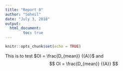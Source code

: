 ```yaml
---
title: "Report 0"
author: "Soheil"
date: "July 3, 2018"
output:
  html_document:
        toc: true
---
```


```r
knitr::opts_chunk$set(echo = TRUE)
```

This is to test $OI = \frac{D_{mean}} {{A}}$ and $$ OI = \frac{D_{mean}} {{A}} $$